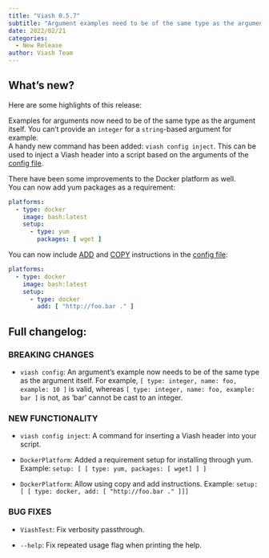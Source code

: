 ```yaml
---
title: "Viash 0.5.7"
subtitle: "Argument examples need to be of the same type as the argument itself"
date: 2022/02/21
categories:
  - New Release
author: Viash Team
---
```


## What's new?

Here are some highlights of this release:

Examples for arguments now need to be of the same type as the argument itself. You can't provide an `integer` for a `string`-based argument for example.  
A handy new command has been added: `viash config inject`. This can be used to inject a Viash header into a script based on the arguments of the [config file](/documentation/reference/config/overview.html).

There have been some improvements to the Docker platform as well.  
You can now add yum packages as a requirement:

```yaml
platforms:
  - type: docker
    image: bash:latest
    setup:
      - type: yum
        packages: [ wget ]
```

You can now include [ADD](https://docs.docker.com/engine/reference/builder/#add) and [COPY](https://docs.docker.com/engine/reference/builder/#copy) instructions in the [config file](/documentation/reference/config/overview.html):

```yaml
platforms:
  - type: docker
    image: bash:latest
    setup:
      - type: docker
        add: [ "http://foo.bar ." ]
```

## Full changelog:

### BREAKING CHANGES

* `viash config`: An argument's example now needs to be of the same type as the argument itself. 
  For example, `[ type: integer, name: foo, example: 10 ]` is valid, whereas 
  `[ type: integer, name: foo, example: bar ]` is not, as 'bar' cannot be cast to an integer.

### NEW FUNCTIONALITY

* `viash config inject`: A command for inserting a Viash header into your script.

* `DockerPlatform`: Added a requirement setup for installing through yum. Example:
  `setup: [ [ type: yum, packages: [ wget] ] ]`

* `DockerPlatform`: Allow using copy and add instructions. Example:
  `setup: [ [ type: docker, add: [ "http://foo.bar ." ]]]`

### BUG FIXES

* `ViashTest`: Fix verbosity passthrough.

* `--help`: Fix repeated usage flag when printing the help.